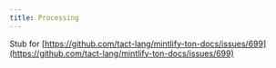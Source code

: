 ```yaml
---
title: Processing
---
```


Stub for [https://github.com/tact-lang/mintlify-ton-docs/issues/699](https://github.com/tact-lang/mintlify-ton-docs/issues/699)
